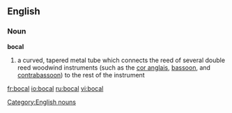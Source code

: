 ==English==
===Noun===
{{wikipedia|bocal}}
'''bocal'''
#a curved, tapered metal tube which connects the reed of several double reed woodwind instruments (such as the [[cor anglais]], [[bassoon]], and [[contrabassoon]]) to the rest of the instrument

[[Category:English nouns]]

[[fr:bocal]]
[[io:bocal]]
[[ru:bocal]]
[[vi:bocal]]